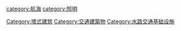 {{Catnav|頁面分類|地理|水體|海洋|航海}}
{{Catnav|頁面分類|地理|地形|海洋|航海}}
{{Catnav|頁面分類|人类社会|科技|工程技术|照明}}
{{Catnav|頁面分類|人类社会|科技|工具|照明}}
{{Catnav|頁面分類|人类社会|交通|水路運輸|航海}}
{{Catnav|頁面分類|...|建筑|建築物|塔 (西式)}}

{{catmore}}
{{commonscat|Lighthouses}}
[[category:航海|category:航海]]
[[category:照明|category:照明]]
[[Category:塔式建筑|Category:塔式建筑]]
[[Category:交通建築物|Category:交通建築物]]
[[Category:水路交通基础设施|Category:水路交通基础设施]]